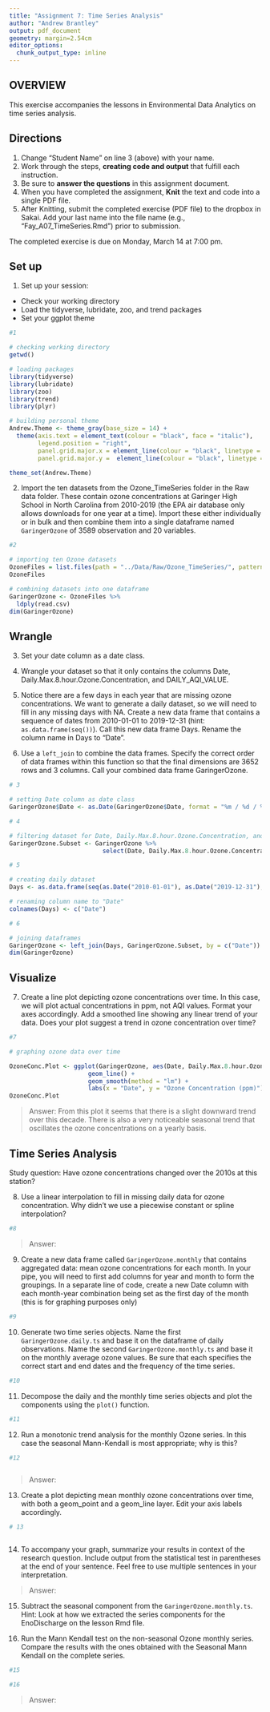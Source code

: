 ```yaml
---
title: "Assignment 7: Time Series Analysis"
author: "Andrew Brantley"
output: pdf_document
geometry: margin=2.54cm
editor_options: 
  chunk_output_type: inline
---
```


## OVERVIEW

This exercise accompanies the lessons in Environmental Data Analytics on time series analysis. 

## Directions
1. Change "Student Name" on line 3 (above) with your name.
2. Work through the steps, **creating code and output** that fulfill each instruction.
3. Be sure to **answer the questions** in this assignment document.
4. When you have completed the assignment, **Knit** the text and code into a single PDF file.
5. After Knitting, submit the completed exercise (PDF file) to the dropbox in Sakai. Add your last name into the file name (e.g., "Fay_A07_TimeSeries.Rmd") prior to submission.

The completed exercise is due on Monday, March 14 at 7:00 pm.

## Set up 
1. Set up your session:

* Check your working directory
* Load the tidyverse, lubridate, zoo, and trend packages
* Set your ggplot theme

```r
#1

# checking working directory
getwd()

# loading packages
library(tidyverse)
library(lubridate)
library(zoo)
library(trend)
library(plyr)

# building personal theme
Andrew.Theme <- theme_gray(base_size = 14) +
  theme(axis.text = element_text(colour = "black", face = "italic"), 
        legend.position = "right", 
        panel.grid.major.x = element_line(colour = "black", linetype = 3, size = 0.5), 
        panel.grid.major.y =  element_line(colour = "black", linetype = 3, size = 0.5))

theme_set(Andrew.Theme)

```


2. Import the ten datasets from the Ozone_TimeSeries folder in the Raw data folder. These contain ozone concentrations at Garinger High School in North Carolina from 2010-2019 (the EPA air database only allows downloads for one year at a time). Import these either individually or in bulk and then combine them into a single dataframe named `GaringerOzone` of 3589 observation and 20 variables. 

```r
#2

# importing ten Ozone datasets
OzoneFiles = list.files(path = "../Data/Raw/Ozone_TimeSeries/", pattern="*.csv", full.names=TRUE)
OzoneFiles

# combining datasets into one dataframe
GaringerOzone <- OzoneFiles %>%
  ldply(read.csv)
dim(GaringerOzone)

```

## Wrangle

3. Set your date column as a date class.

4. Wrangle your dataset so that it only contains the columns Date, Daily.Max.8.hour.Ozone.Concentration, and DAILY_AQI_VALUE. 

5. Notice there are a few days in each year that are missing ozone concentrations. We want to generate a daily dataset, so we will need to fill in any missing days with NA. Create a new data frame that contains a sequence of dates from 2010-01-01 to 2019-12-31 (hint: `as.data.frame(seq())`). Call this new data frame Days. Rename the column name in Days to "Date".

6. Use a `left_join` to combine the data frames. Specify the correct order of data frames within this function so that the final dimensions are 3652 rows and 3 columns. Call your combined data frame GaringerOzone. 

```r
# 3

# setting Date column as date class
GaringerOzone$Date <- as.Date(GaringerOzone$Date, format = "%m / %d / %Y")

# 4

# filtering dataset for Date, Daily.Max.8.hour.Ozone.Concentration, and DAILY_AQI_VALUE columns
GaringerOzone.Subset <- GaringerOzone %>% 
                          select(Date, Daily.Max.8.hour.Ozone.Concentration, DAILY_AQI_VALUE)

# 5

# creating daily dataset
Days <- as.data.frame(seq(as.Date("2010-01-01"), as.Date("2019-12-31"), by = "days"))

# renaming column name to "Date"
colnames(Days) <- c("Date")

# 6

# joining dataframes
GaringerOzone <- left_join(Days, GaringerOzone.Subset, by = c("Date"))
dim(GaringerOzone)


```

## Visualize

7. Create a line plot depicting ozone concentrations over time. In this case, we will plot actual concentrations in ppm, not AQI values. Format your axes accordingly. Add a smoothed line showing any linear trend of your data. Does your plot suggest a trend in ozone concentration over time?

```r
#7

# graphing ozone data over time

OzoneConc.Plot <- ggplot(GaringerOzone, aes(Date, Daily.Max.8.hour.Ozone.Concentration)) +
                      geom_line() +
                      geom_smooth(method = "lm") +
                      labs(x = "Date", y = "Ozone Concentration (ppm)")
OzoneConc.Plot

```

>Answer: From this plot it seems that there is a slight downward trend over this decade. There is also a very noticeable seasonal trend that oscillates the ozone concentrations on a yearly basis. 

## Time Series Analysis

Study question: Have ozone concentrations changed over the 2010s at this station? 

8. Use a linear interpolation to fill in missing daily data for ozone concentration. Why didn't we use a piecewise constant or spline interpolation?

```r
#8

```

> Answer:  


9. Create a new data frame called `GaringerOzone.monthly` that contains aggregated data: mean ozone concentrations for each month. In your pipe, you will need to first add columns for year and month to form the groupings. In a separate line of code, create a new Date column with each month-year combination being set as the first day of the month (this is for graphing purposes only)

```r
#9

```


10. Generate two time series objects. Name the first `GaringerOzone.daily.ts` and base it on the dataframe of daily observations. Name the second `GaringerOzone.monthly.ts` and base it on the monthly average ozone values. Be sure that each specifies the correct start and end dates and the frequency of the time series.

```r
#10


```


11. Decompose the daily and the monthly time series objects and plot the components using the `plot()` function.

```r
#11


```


12. Run a monotonic trend analysis for the monthly Ozone series. In this case the seasonal Mann-Kendall is most appropriate; why is this?

```r
#12



```

> Answer:  

13. Create a plot depicting mean monthly ozone concentrations over time, with both a geom_point and a geom_line layer. Edit your axis labels accordingly.

```r
# 13



```

14. To accompany your graph, summarize your results in context of the research question. Include output from the statistical test in parentheses at the end of your sentence. Feel free to use multiple sentences in your interpretation.

> Answer: 

15. Subtract the seasonal component from the `GaringerOzone.monthly.ts`. Hint: Look at how we extracted the series components for the EnoDischarge on the lesson Rmd file.

16. Run the Mann Kendall test on the non-seasonal Ozone monthly series. Compare the results with the ones obtained with the Seasonal Mann Kendall on the complete series.

```r
#15

#16

```

> Answer: 
